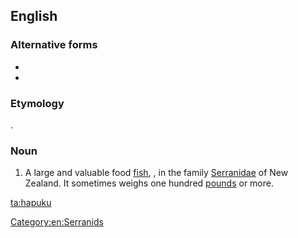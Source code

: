 ==English==

===Alternative forms===
* {{l|en|hapuka}}
* {{l|en|whapuku}}

===Etymology===
{{bor|en|mi|hāpuku}}.

===Noun===
{{wikipedia}}
{{en-noun}}

# {{qualifier|zoology}} A large and valuable food [[fish]], {{taxlink|Polyprion oxygeneios|species|noshow=1}}, in the family [[Serranidae]] of New Zealand. It sometimes weighs one hundred [[pound]]s or more.

[[Category:en:Serranids]]

[[ta:hapuku]]